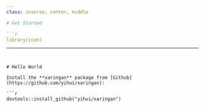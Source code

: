 ```yaml
---
class: inverse, center, middle

# Get Started

```r
library(icon)
```
---
```


# Hello World

Install the **xaringan** package from [Github](https://github.com/yihui/xaringan):

```r
devtools::install_github("yihui/xaringan")
```
